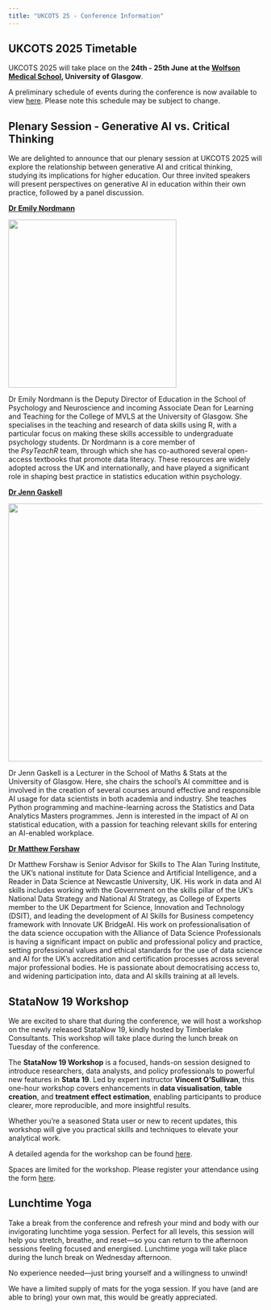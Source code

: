```yaml
---
title: "UKCOTS 25 - Conference Information"
---
```


## **UKCOTS 2025 Timetable**

UKCOTS 2025 will take place on the **24th - 25th June** **at the [Wolfson Medical School](https://www.gla.ac.uk/myglasgow/estates/timetabling/roomphotos/wolfsonmed/), University of Glasgow**.

A preliminary schedule of events during the conference is now available to view [here](supporting/Timetable.pdf). Please note this schedule may be subject to change.

## **Plenary Session - Generative AI vs. Critical Thinking**

We are delighted to announce that our plenary session at UKCOTS 2025 will explore the relationship between generative AI and critical thinking, studying its implications for higher education. Our three invited speakers will present perspectives on generative AI in education within their own practice, followed by a panel discussion.

[**Dr Emily Nordmann**](https://www.gla.ac.uk/schools/psychologyneuroscience/staff/emilynordmann/)

![](images/Emily.jpg){fig-align="left" width="333"}

Dr Emily Nordmann is the Deputy Director of Education in the School of Psychology and Neuroscience and incoming Associate Dean for Learning and Teaching for the College of MVLS at the University of Glasgow. She specialises in the teaching and research of data skills using R, with a particular focus on making these skills accessible to undergraduate psychology students. Dr Nordmann is a core member of the *PsyTeachR* team, through which she has co-authored several open-access textbooks that promote data literacy. These resources are widely adopted across the UK and internationally, and have played a significant role in shaping best practice in statistics education within psychology.

[**Dr Jenn Gaskell**](https://www.gla.ac.uk/schools/mathematicsstatistics/staff/jennifergaskell/#)

![](images/Jenn.jpg){width="511"}

Dr Jenn Gaskell is a Lecturer in the School of Maths & Stats at the University of Glasgow. Here, she chairs the school’s AI committee and is involved in the creation of several courses around effective and responsible AI usage for data scientists in both academia and industry. She teaches Python programming and machine-learning across the Statistics and Data Analytics Masters programmes. Jenn is interested in the impact of AI on statistical education, with a passion for teaching relevant skills for entering an AI-enabled workplace. 

[**Dr Matthew Forshaw**](https://www.ncl.ac.uk/computing/staff/profile/matthewforshaw.html)

Dr Matthew Forshaw is Senior Advisor for Skills to The Alan Turing Institute, the UK's national institute for Data Science and Artificial Intelligence, and a Reader in Data Science at Newcastle University, UK. His work in data and AI skills includes working with the Government on the skills pillar of the UK's National Data Strategy and National AI Strategy, as College of Experts member to the UK Department for Science, Innovation and Technology (DSIT), and leading the development of AI Skills for Business competency framework with Innovate UK BridgeAI. His work on professionalisation of the data science occupation with the Alliance of Data Science Professionals is having a significant impact on public and professional policy and practice, setting professional values and ethical standards for the use of data science and AI for the UK's accreditation and certification processes across several major professional bodies. He is passionate about democratising access to, and widening participation into, data and AI skills training at all levels.

## **StataNow 19 Workshop**

We are excited to share that during the conference, we will host a workshop on the newly released StataNow 19, kindly hosted by Timberlake Consultants. This workshop will take place during the lunch break on Tuesday of the conference.

The **StataNow 19 Workshop** is a focused, hands-on session designed to introduce researchers, data analysts, and policy professionals to powerful new features in **Stata 19**. Led by expert instructor **Vincent O’Sullivan**, this one-hour workshop covers enhancements in **data visualisation**, **table creation**, and **treatment effect estimation**, enabling participants to produce clearer, more reproducible, and more insightful results.

Whether you're a seasoned Stata user or new to recent updates, this workshop will give you practical skills and techniques to elevate your analytical work.

A detailed agenda for the workshop can be found [here](supporting/StataNow_Workshop.pdf).

Spaces are limited for the workshop. Please register your attendance using the form [here](https://form.jotform.com/251463174073353).

## **Lunchtime Yoga**

Take a break from the conference and refresh your mind and body with our invigorating lunchtime yoga session. Perfect for all levels, this session will help you stretch, breathe, and reset—so you can return to the afternoon sessions feeling focused and energised. Lunchtime yoga will take place during the lunch break on Wednesday afternoon.

No experience needed—just bring yourself and a willingness to unwind!

We have a limited supply of mats for the yoga session. If you have (and are able to bring) your own mat, this would be greatly appreciated.